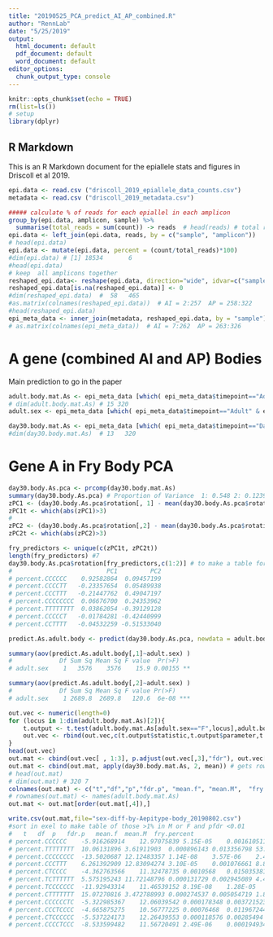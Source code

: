 ```yaml
---
title: "20190525_PCA_predict_AI_AP_combined.R"
author: "RennLab"
date: "5/25/2019"
output:
  html_document: default
  pdf_document: default
  word_document: default
editor_options:
  chunk_output_type: console
---
```


```r
knitr::opts_chunk$set(echo = TRUE)
rm(list=ls())
# setup
library(dplyr)
```

## R Markdown

This is an R Markdown document for the epiallele stats and figures in Driscoll et al 2019.  
 

```r
epi.data <- read.csv ("driscoll_2019_epiallele_data_counts.csv")
metadata <- read.csv ("driscoll_2019_metadata.csv")

##### calculate % of reads for each epiallel in each amplicon
group_by(epi.data, amplicon, sample) %>%
  summarise(total_reads = sum(count)) -> reads  # head(reads) # total reads per sample
epi.data <- left_join(epi.data, reads, by = c("sample", "amplicon"))
# head(epi.data)
epi.data <- mutate(epi.data, percent = (count/total_reads)*100)
#dim(epi.data) # [1] 18534       6
#head(epi.data)
# keep  all amplicons together
reshaped_epi.data<- reshape(epi.data, direction="wide", idvar=c("sample"), timevar= "haplotype", drop = c("total_reads", "amplicon", "count"))
reshaped_epi.data[is.na(reshaped_epi.data)] <- 0
#dim(reshaped_epi.data)  #  58   465
#as.matrix(colnames(reshaped_epi.data))  # AI = 2:257  AP = 258:322
#head(reshaped_epi.data)
epi_meta_data <- inner_join(metadata, reshaped_epi.data, by = "sample") 
# as.matrix(colnames(epi_meta_data))  # AI = 7:262  AP = 263:326

```


# A gene (combined AI and AP) Bodies

Main prediction to go in the paper

```r
adult.body.mat.As <- epi_meta_data [which( epi_meta_data$timepoint=="Adult" & epi_meta_data$tissue=="body" ) , 7:326]
# dim(adult.body.mat.As) # 15 320
adult.sex <- epi_meta_data [which( epi_meta_data$timepoint=="Adult" & epi_meta_data$tissue=="body" ) , 6]

day30.body.mat.As <- epi_meta_data [which( epi_meta_data$timepoint=="Day 30" & epi_meta_data$tissue=="body" ) , 7:326]
#dim(day30.body.mat.As)  # 13   320
```

# Gene A in Fry Body PCA

```r
day30.body.As.pca <- prcomp(day30.body.mat.As)
summary(day30.body.As.pca) # Proportion of Variance  1: 0.548 2: 0.1239 3: 0.09989 
zPC1 <- (day30.body.As.pca$rotation[, 1] - mean(day30.body.As.pca$rotation[,1])) / sd(day30.body.As.pca$rotation[,1])
zPC1t <- which(abs(zPC1)>3)
#
zPC2 <- (day30.body.As.pca$rotation[,2] - mean(day30.body.As.pca$rotation[,2])) / sd(day30.body.As.pca$rotation[,2])
zPC2t <- which(abs(zPC2)>3)

fry_predictors <- unique(c(zPC1t, zPC2t))
length(fry_predictors) #7
day30.body.As.pca$rotation[fry_predictors,c(1:2)] # to make a table for text
#                          PC1         PC2
# percent.CCCCCC    0.92582864  0.09457199
# percent.CCCCTT   -0.23357654  0.05489938
# percent.CCCTTT   -0.21447762  0.49047197
# percent.CCCCCCCC  0.06676700  0.24353962
# percent.TTTTTTTT  0.03862054 -0.39129128
# percent.CCCCCT   -0.01784281 -0.42440999
# percent.CCTTTT   -0.04532259 -0.51533040

predict.As.adult.body <- predict(day30.body.As.pca, newdata = adult.body.mat.As)

summary(aov(predict.As.adult.body[,1]~adult.sex) )
#             Df Sum Sq Mean Sq F value  Pr(>F)   
# adult.sex    1   3576    3576    15.9 0.00155 **

summary(aov(predict.As.adult.body[,2]~adult.sex) )
#             Df Sum Sq Mean Sq F value Pr(>F)    
# adult.sex    1 2689.8  2689.8   120.6  6e-08 ***

out.vec <- numeric(length=0)
for (locus in 1:dim(adult.body.mat.As)[2]){
    t.output <- t.test(adult.body.mat.As[adult.sex=="F",locus],adult.body.mat.As[adult.sex=="M",locus])
    out.vec <- rbind(out.vec,c(t.output$statistic,t.output$parameter,t.output$p.value, mean(adult.body.mat.As[adult.sex=="F",locus]),mean(adult.body.mat.As[adult.sex=="M",locus]) ))
}
head(out.vec)
out.mat <- cbind(out.vec[ , 1:3], p.adjust(out.vec[,3],"fdr"), out.vec[ , 4:5])
out.mat <- cbind(out.mat, apply(day30.body.mat.As, 2, mean)) # gets row names
# head(out.mat)
# dim(out.mat) # 320 7
colnames(out.mat) <- c("t","df","p","fdr.p", "mean.f", "mean.M",  "fry.percent")
# rownames(out.mat) <- names(adult.body.mat.As)
out.mat <- out.mat[order(out.mat[,4]),]

write.csv(out.mat,file="sex-diff-by-Aepitype-body_20190802.csv")
#sort in exel to make table of those >1% in M or F and pfdr <0.01
# 	t	df	p	fdr.p	mean.f	mean.M	fry.percent
# percent.CCCCCC	-5.916268914	12.97075839	5.15E-05	0.001610511	31.21361513	65.63119677	62.52596523
# percent.TTTTTTTT	10.06131896	3.61911903	0.000896143	0.013356798	53.76946884	8.569793733	5.819830287
# percent.CCCCCCCC	-13.5020687	12.12483357	1.14E-08	3.57E-06	2.490443076	47.64542811	38.23818444
# percent.CCCTTT	6.261392909	12.83094274	3.10E-05	0.001076661	8.899113039	2.616081118	3.143358205
# percent.CTCCCC	-4.362763566	11.32478735	0.0010568	0.015035381	1.421933517	5.813825109	2.09478689
# percent.TCTTTTTT	5.575195243	11.72148796	0.000131729	0.002945089	4.420953194	2.194650853	1.089521755
# percent.TCCCCCCC	-11.92943314	11.46539152	8.19E-08	1.28E-05	0.093795665	1.960277818	1.869175284
# percent.CTTTTTTT	15.07270816	3.472788993	0.000274537	0.005054719	1.801829032	0.189791859	0.304286095
# percent.CCCCCCTC	-5.322985367	12.06039542	0.000178348	0.003721523	0.259288344	1.797051332	4.196020399
# percent.CCCTCCCC	-4.665875275	10.56777225	0.00076468	0.011967244	0.172122773	1.221364891	2.682303726
# percent.CTCCCCCC	-5.537224173	12.26439553	0.000118576	0.00285494	0.184714072	1.033023834	1.065067209
# percent.CCCCTCCC	-8.533599482	11.56720491	2.49E-06	0.000194934	0.054920826	1.016429821	1.199539959


```